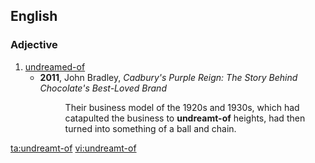 ==English==

===Adjective===
{{en-adj}}

# [[undreamed-of]]
#* '''2011''', John Bradley, ''Cadbury's Purple Reign: The Story Behind Chocolate's Best-Loved Brand''
#*: Their business model of the 1920s and 1930s, which had catapulted the business to '''undreamt-of''' heights, had then turned into something of a ball and chain.

[[ta:undreamt-of]]
[[vi:undreamt-of]]